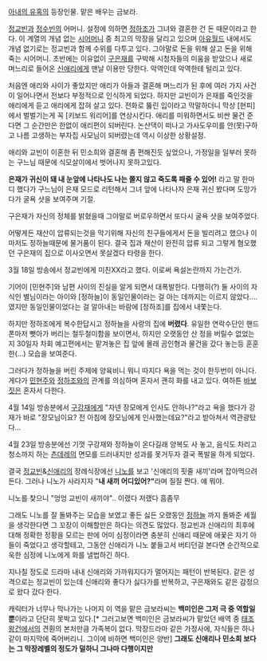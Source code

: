 [[아내의 유혹]]의 등장인물. 맡은 배우는 금보라. 

[[정교빈]]과 [[정수빈]]의 어머니. 설정에 의하면 [[정하조]]가 그녀와 결혼한 건 돈 때문이라고 한다. 이 계열의 개념 없는 [[시어머니]] 중 최고의 막장을 달리고 있으며 [[아유월드]] 내에서도 개념 없기로는 정교빈과 함께 수위를 다투고 있다. 그야말로 돈을 위해 살고 돈을 위해 죽는 시어머니. 초반에는 이유없이 [[구은재]]를 구박해 시청자들의 미움을 받았으나 새로 며느리로 들어온 [[신애리]]에게 맨날 이용만 당한다. 악역인데 악역한테 털리고 있다. 

처음엔 애리와 사이가 좋았지만 애리가 아들과 결혼해 며느리가 된 후에 여러 가지 사건이 일어나면서 전보다 부정적으로 인식하게 되었다. 하지만 교빈이가 은재를 죽인것을 애리에게 듣고 애리에게 잡혀 살고 있다. 전화로 뚫린 입이라고 막말하더니 막상 [현피]에서 벌벌기는게 꼭 [키보드 워리어]를 연상시킨다. 애리를 미워하면서도 비싼 물건 준다면 그 순간만은 한없이 애리편이 되버린다. 논산댁이 떠나고 가사도우미를 안(못)구하고 나름 고생하는 부자집 사모님이 되버렸는데 역시 이상한 상황설정.

애리와 교빈이 이혼한 뒤 민소희와 결혼해 좀 편해진듯 싶었으나, 가정일을 일부러 못하는 구느님 때문에 식모살이에서 벗어나지 못하고있다.

'''은재가 귀신이 돼 내 눈앞에 나타나도 나는 쫄지 않고 죽도록 패줄 수 있어!''' 라고 말 한마디 했다가 구느님이 은재 모드로 리턴해서 그녀 앞에 나타나자 은재 귀신 봤다며 도망가다가 굴욕 샷을 보여주며 기절. 

구은재가 자신의 정체를 밝혔을때 그야말로 버로우하면서 또다시 굴욕 샷을 보여주었다.
 
어떻게든 재산이 압류되는것을 막기위해 자신의 친구들에게서 돈을 빌리려고 했으나 이 마저도 정하늘때문에 물거품이 된다. 결국 집과 재산이 완전히 압류 되고 그렇게 혐오했던 구은재의 집으로 이사오면서 못살겠다 타령을 한다.

3월 18일 방송에서 정교빈에게 미친XX라고 했다. 이로써 욕설논란까지 가는건가.

기어이 [민현주]와 남편 사이의 진실을 알게 되면서 대폭발한다. 다행히(?) 둘 사이의 자식인 별님이라는 아이와 [정하늘]이 동일인물이라는 걸 아는 데까지는 이르지 않았다....였지만 동일인물이었다는 걸 알아내는 바람에 [정하조]를 집에서 내쫓는다.

하지만 정하조에게 복수한답시고 정하늘을 사랑의 집에 '''버렸다'''. 유일한 연락수단인 핸드폰마저 뺏아가 버리는 철두철미함을 보이면서, 하지만 오랫동안 산 정을 버릴수 없었는지 30일자 차회 예고편에서는 맡겨놓은 집 앞에 몰래 곰인형과 물건을 갔다 놓는등 훈훈한(...) 모습을 보여준다.

그러다가 정하늘을 버린 주제에 양육비니 뭐니 따지다 욕을 먹는 것이 한두번이 아니다. 게다가 [[민현주]]와 [[정하조]]와의 관계를 의심하며 혼자서 괜히 화를 내고 있다. 여하튼 [[바보]]짓은 혼자서 다한다.

4월 14일 방송분에서 [[구강재]]에게 "자넨 장모에게 인사도 안하나?"라고 욕을 했다가 강재가 바로 "장모님이요? 전 아침에 장모님에게 인사했는데요?"라고 받아쳐서 역관광탔다...

4월 23일 방송분에선 기껏 구강재와 정하늘이 온다길래 양복도 사 놓고, 음식도 차리고 청소까지 하는 [[츤데레]]의 면모를 드러내지만 성과를 못거두자 결국 폭발을 하게 되었다.

결국 [[정교빈]]&[[신애리]]의 장례식장에선 [[니노]]를 보고 '신애리의 핏줄 새끼'라며 잡아먹으려 든다. 그러나 니노가 사라지자 "'''내 새끼 어디있어?"'''라며 질질 짠다. 얘 뭐야.

니노를 찾으니 "엉엉 교빈이 새끼야".. 이랬다 저랬다 흠좀무

그래도 니노를 잘 돌봐주는 모습을 보였고 좋든 싫든 오랬동안 [[정하늘]] 까지 돌봐준 세월을 생각한다면 그 꼬장이 이해할만은 하다는 의견도 많았다. 정교빈과 신애리의 최후에 대해 정확한 정황을 모르는 판에 어미 심정이라면 충분히 신애리 때문에 애꿎은 자기 아들이 죽었다고 생각할테고, 그동안 신애리가 니노 붙들고서 버티던걸 본다면 순간적으로 욱한 심정에 니노에게 화를 낼법하긴 하다.

지나칠 정도로 드라마 내내 신애리와 가까워지다가 멀어지는 패턴이 반복된다. 같은 성격으로는 정교빈이 있는데 신애리와 좋다가 싫다가를 반복하고, 구은재와도 같은 감정으로 왔다 갔다 한다.

캐릭터가 너무나 막나가는 나머지 이 역을 맡은 금보라씨는 '''백미인은 그저 극 중 역할일 뿐'''이라고 단단히 못박고 있다.[* 그러고보면 백미인은 금보라씨가 맡았던 배역 중 [[태조 왕건]]에서의 견훤의 본처만큼 가족복이 없다. 막장드라마 같은 가정사에, 자식들은 하나같이 마지막에 죽어버리니. 그이에 비하면 백미인은 양반] '''그래도 신애리나 민소희 보다는 그 막장레벨의 정도가 덜하니 그나마 다행이지만'''
